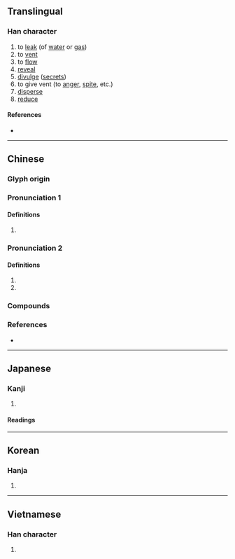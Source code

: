 {{also|泄}}
{{character info/new}}
==Translingual==

===Han character===
{{Han char|rn=85|rad=水|as=06|sn=9|four=35106|canj=ELWP|ids=⿰氵曳}}

# to [[leak]] (of [[water]] or [[gas]])
# to [[vent]]
# to [[flow]]
# [[reveal]]
# [[divulge]] ([[secret]]s)
# to give vent (to [[anger]], [[spite]], etc.)
# [[disperse]]
# [[reduce]]

====References====
* {{Han ref|kx=0621.200|dkj=17401|dj=1017.120|hdz=31606.090|uh=6D29|ud=27945|bh=ACAA|bd=44202}}

----

==Chinese==
{{zh-forms|s=泄}}

===Glyph origin===
{{Han etym}}
<!--
|c=sit3,jai6
|h=pfs=siet
|mn=sia̍p
-->{{attention|zh}}

===Pronunciation 1===
{{zh-pron
|m=xiè
|cat=v
}}

====Definitions====
{{zh-hanzi}}

# {{rfdef|zh}}

===Pronunciation 2===
{{zh-pron
|m=yì
|mc=y
|oc=y
|cat=pn
}}

====Definitions====
{{zh-hanzi}}

# {{zh-used in|洩洩}}
# {{zh-alt-form|泄|tr=-|name of a river in Anhui Province}}

===Compounds===
{{zh-der|傾洩|共洩|外洩|宣洩|排洩|水洩不通|洩勁|洩壓|洩密|洩底|洩恨|洩憤|洩氣|洩洩|洩洪|洩漏|洩漏天機|洩漏風聲|洩露|溶溶洩洩|漏洩|漏洩春光|發洩|洩湖}}

===References===
* {{R:yue:Hanzi}}

----

==Japanese==

===Kanji===
{{ja-kanji|grade=|rs=水06}}

# {{defn|lang=ja|sort=水06}}

====Readings====
{{ja-readings
|on=えい, せつ
|kun=の-びる, も-れる
}}

----

==Korean==

===Hanja===
{{ko-hanja|hangeul=[[설]], [[예]]|eumhun=|rv=seol, ye|mr=sŏl, ye|y=sel, yey}}

# {{defn|lang=ko|sort=水06}}

----

==Vietnamese==

===Han character===
{{vi-readings|rs=水06|hanviet=[[dáy]], [[tiết]], [[dịa]], [[duệ]]}}

# {{defn|lang=vi|sort=水06}}